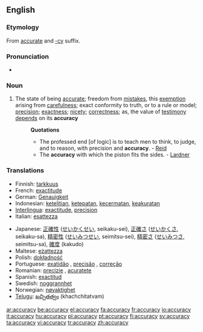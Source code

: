 ==English==

===Etymology===
From [[accurate]] and [[-cy]] suffix.

===Pronunciation===
*{{audio|en-us-accuracy.ogg|Audio (US)}}

===Noun===
{{wikipedia}}
{{en-noun|-}}

# The state of being [[accurate]]; freedom from [[mistakes]], this [[exemption]] arising from [[carefulness]]; exact conformity to truth, or to a rule or model; [[precision]]; [[exactness]]; [[nicety]]; [[correctness]]; as, the value of [[testimony]] [[depends]] on its '''accuracy'''
#:'''Quotations'''
#:*The professed end [of logic] is to teach men to think, to judge, and to reason, with precision and '''accuracy'''. - [[Reid]]
#:*The '''accuracy''' with which the piston fits the sides. - [[Lardner]]

===Translations===
{{rfc-level|Translations at L3+ (AutoFormat would have corrected level of Translations)}}
{{trans-top|the state of being accurate}}
*Finnish: [[tarkkuus]]
*French: [[exactitude]]
*German: [[Genauigkeit]]
*Indonesian: [[teliti|ketelitian]], [[tepat|ketepatan]], [[cermat|kecermatan]], [[akurat|keakuratan]]
*[[Interlingua]]: [[exactitude]], [[precision]]
*Italian: [[esattezza]]
{{trans-mid}}
*Japanese: [[正確性]] ([[せいかくせい]], seikaku-sei), [[正確さ]] ([[せいかくさ]], seikaku-sa), [[精密性]] ([[せいみつせい]], seimitsu-sei), [[精密さ]] ([[せいみつさ]], seimitsu-sa), [[確度]] (kakudo)
*Maltese: [[eżattezza]]
*Polish: [[dokładność]] {{f}}
*Portuguese: [[exatidão]] {{f}}, [[precisão]] {{f}}, [[correção]] {{f}}
*Romanian: [[precizie]] {{f}}, [[acuratete]] {{f}}
*Spanish: [[exactitud]]
*Swedish: [[noggrannhet]] {{c}}
*Norwegian: [[nøyaktighet]]
*[[Telugu]]: [[ఖచ్చితత్వం]] (khachchitatvam)
{{trans-bottom}}

[[ar:accuracy]]
[[be:accuracy]]
[[el:accuracy]]
[[fa:accuracy]]
[[fr:accuracy]]
[[io:accuracy]]
[[it:accuracy]]
[[hu:accuracy]]
[[pl:accuracy]]
[[pt:accuracy]]
[[fi:accuracy]]
[[sv:accuracy]]
[[ta:accuracy]]
[[vi:accuracy]]
[[tr:accuracy]]
[[zh:accuracy]]